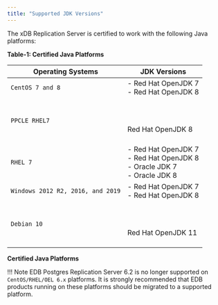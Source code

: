 ```yaml
---
title: "Supported JDK Versions"
---
```


The xDB Replication Server is certified to work with the following Java platforms:

**Table-1: Certified Java Platforms**

| **Operating Systems**                   | **JDK Versions**                                                                                                          |
| --------------------------------------- | ------------------------------------------------------------------------------------------------------------------------- |
| `CentOS 7 and 8`<br />                  | -   Red Hat OpenJDK 7     <br /> -   Red Hat OpenJDK 8     <br />                                                         |
| `PPCLE RHEL7`                           | <br /><br /><br />Red Hat OpenJDK 8<br /><br />                                                                           |
| `RHEL 7`<br />                          | -   Red Hat OpenJDK 7     <br /> -   Red Hat OpenJDK 8     <br /> -   Oracle JDK 7     <br /> -   Oracle JDK 8     <br /> |
| `Windows 2012 R2, 2016, and 2019`<br /> | -   Red Hat OpenJDK 7     <br /> -   Red Hat OpenJDK 8     <br />                                                         |
| `Debian 10`                             | <br /><br /><br />Red Hat OpenJDK 11<br /><br />                                                                          |

**Certified Java Platforms**

!!! Note
    EDB Postgres Replication Server 6.2 is no longer supported on `CentOS/RHEL/OEL 6.x` platforms. It is strongly recommended that EDB products running on these platforms should be migrated to a supported platform.
